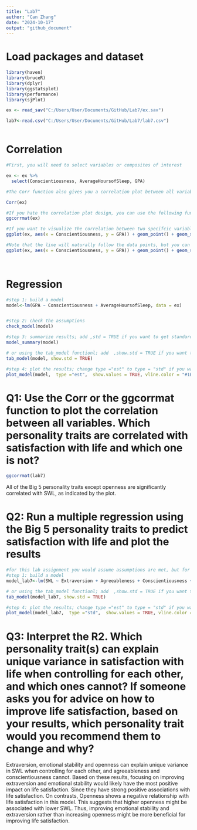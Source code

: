 ---
title: "Lab7"
author: "Can Zhang"
date: "2024-10-17"
output: "github_document"
---
# Load packages and dataset
```{r}
library(haven)
library(bruceR)
library(dplyr)
library(ggstatsplot)
library(performance)
library(sjPlot)

ex <- read_sav("C:/Users/User/Documents/GitHub/Lab7/ex.sav")

lab7<-read.csv("C:/Users/User/Documents/GitHub/Lab7/lab7.csv")



```

# Correlation
```{r}
#First, you will need to select variables or composites of interest

ex <- ex %>%
  select(Conscientiousness, AverageHoursofSleep, GPA)

#The Corr function also gives you a correlation plot between all variables, but it doesn't look pretty enough and not very customizable

Corr(ex)

#If you hate the correlation plot design, you can use the following function
ggcorrmat(ex)

#If you want to visualize the correlation between two specifcic variables, you can use the following code
ggplot(ex, aes(x = Conscientiousness, y = GPA)) + geom_point() + geom_smooth() + theme_bruce()

#Note that the line will naturally follow the data points, but you can specify to plot the fittest line by adding method = lm to the geom_smooth() function
ggplot(ex, aes(x = Conscientiousness, y = GPA)) + geom_point() + geom_smooth(method = lm) + theme_bruce()




```

# Regression
```{r}
#step 1: build a model
model<-lm(GPA ~ Conscientiousness + AverageHoursofSleep, data = ex)


#step 2: check the assumptions
check_model(model)

#step 3: summarize results; add ,std = TRUE if you want to get standardized coefficients
model_summary(model)

# or using the tab_model functionl; add  ,show.std = TRUE if you want to get standardized coefficients
tab_model(model, show.std = TRUE)

#step 4: plot the results; change type ="est" to type = "std" if you want to plot the standardized coefficients
plot_model(model,  type ="est",  show.values = TRUE, vline.color = "#1B191999", line.size = 1.5, dot.size = 2.5, colors = "blue") + theme_bruce()

```



# Q1: Use the Corr or the ggcorrmat function to plot the correlation between all variables. Which personality traits are correlated with satisfaction with life and which one is not? 
```{r}
ggcorrmat(lab7)
```
All of the Big 5 personality traits except openness are significantly correlated with SWL, as indicated by the plot.

# Q2: Run a multiple regression using the Big 5 personality traits to predict satisfaction with life and plot the results
```{r}

#for this lab assignment you would assume assumptions are met, but for your own analysis, you will need to examine assumptions carefully
#step 1: build a model
model_lab7<-lm(SWL ~ Extraversion + Agreeableness + Conscientiousness + EmotionalStability + Openness, data = lab7)

# or using the tab_model functionl; add  ,show.std = TRUE if you want to get standardized coefficients
tab_model(model_lab7, show.std = TRUE)

#step 4: plot the results; change type ="est" to type = "std" if you want to plot the standardized coefficients
plot_model(model_lab7,  type ="std",  show.values = TRUE, vline.color = "#1B191999", line.size = 1.5, dot.size = 2.5, colors = "purple") + theme_bruce()

```

# Q3: Interpret the R2. Which personality trait(s) can explain unique variance in satisfaction with life when controlling for each other, and which ones cannot? If someone asks you for advice on how to improve life satisfaction, based on your results, which personality trait would you recommend them to change and why?
Extraversion, emotional stability and openness can explain unique variance in SWL when controlling for each other, and agreeableness and conscientiousness cannot. 
Based on these results, focusing on improving extraversion and emotional stability would likely have the most positive impact on life satisfaction. Since they have strong positive associations with life satisfaction. On contrasts, Openness shows a negative relationship with life satisfaction in this model. This suggests that higher openness might be associated with lower SWL. Thus, improving emotional stability and extraversion rather than increasing openness might be more beneficial for improving life satisfaction.

